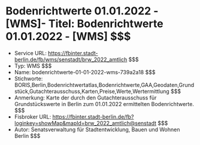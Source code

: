# Bodenrichtwerte 01.01.2022 - [WMS]- Titel: Bodenrichtwerte 01.01.2022 - [WMS] $$$
- Service URL: https://fbinter.stadt-berlin.de/fb/wms/senstadt/brw_2022_amtlich $$$
- Typ: WMS $$$
- Name: bodenrichtwerte-01-01-2022-wms-739a2a18 $$$
- Stichworte: BORIS,Berlin,Bodenrichtwertatlas,Bodenrichtwerte,GAA,Geodaten,Grundstück,Gutachterausschuss,Karten,Preise,Werte,Wertermittlung $$$
- Anmerkung: Karte der durch den Gutachterausschuss für Grundstückswerte in Berlin zum 01.01.2022 ermittelten Bodenrichtwerte. $$$
- Fisbroker URL: https://fbinter.stadt-berlin.de/fb?loginkey=showMap&mapId=brw_2022_amtlich@senstadt $$$
- Autor: Senatsverwaltung für Stadtentwicklung, Bauen und Wohnen Berlin $$$
